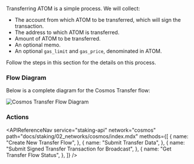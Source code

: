 
Transferring ATOM is a simple process. We will collect:

- The account from which ATOM to be transferred, which will sign the transaction.
- The address to which ATOM is transferred.
- Amount of ATOM to be transferred.
- An optional memo.
- An optional `gas_limit` and `gas_price`, denominated in ATOM.

Follow the steps in this section for the details on this process.

### Flow Diagram

Below is a complete diagram for the Cosmos Transfer flow:

<img src={img1} alt="Cosmos Transfer Flow Diagram" className="inline-image" />

### Actions

<APIReferenceNav
  service="staking-api"
  network="cosmos"
  path="docs/staking/02_networks/cosmos/index.mdx"
  methods={[
    {
      name: "Create New Transfer Flow",
    },
    {
      name: "Submit Transfer Data",
    },
    {
      name: "Submit Signed Transfer Transaction for Broadcast",
    },
    {
      name: "Get Transfer Flow Status",
    },
  ]}
/>
